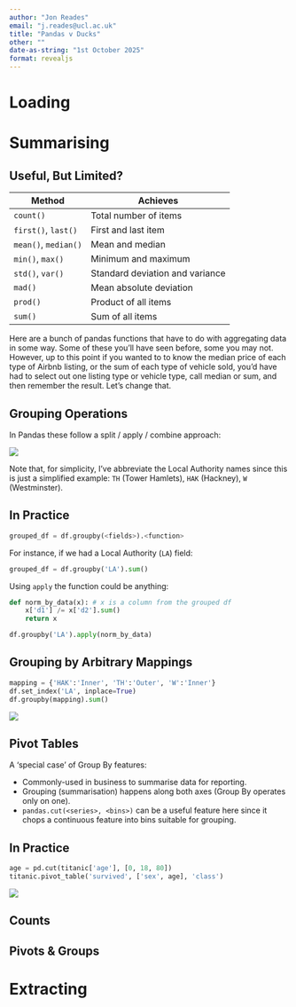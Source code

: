```yaml
---
author: "Jon Reades"
email: "j.reades@ucl.ac.uk"
title: "Pandas v Ducks"
other: ""
date-as-string: "1st October 2025"
format: revealjs
---
```


# Loading

# Summarising

## Useful, But Limited?

| Method           | Achieves                        |
| ---------------- | ------------------------------- |
| `count()`          | Total number of items           |
| `first()`, `last()`  | First and last item             |
| `mean()`, `median()` | Mean and median                 |
| `min()`, `max()`     | Minimum and maximum             |
| `std()`, `var()`     | Standard deviation and variance |
| `mad()`            | Mean absolute deviation         |
| `prod()`           | Product of all items            |
| `sum()`            | Sum of all items                |

::: {.notes}
Here are a bunch of pandas functions that have to do with aggregating data in some way. Some of these you'll have seen before, some you may not. However, up to this point if you wanted to to know the median price of each type of Airbnb listing, or the sum of each type of vehicle sold, you'd have had to select out one listing type or vehicle type, call median or sum, and then remember the result. Let's change that.
:::

## Grouping Operations

In Pandas these follow a split / apply / combine approach:

![](img/Split-Apply-Combine.png)

::: {.notes}

Note that, for simplicity, I've abbreviate the Local Authority names since this is just a simplified example: `TH` (Tower Hamlets), `HAK` (Hackney), `W` (Westminster).

:::

## In Practice {.smaller}

```python
grouped_df = df.groupby(<fields>).<function>
```

For instance, if we had a Local Authority (`LA`) field:

```python
grouped_df = df.groupby('LA').sum()
```

Using `apply` the function could be anything:

```python
def norm_by_data(x): # x is a column from the grouped df
	x['d1'] /= x['d2'].sum() 
	return x

df.groupby('LA').apply(norm_by_data)
```

## Grouping by Arbitrary Mappings

```python
mapping = {'HAK':'Inner', 'TH':'Outer', 'W':'Inner'}
df.set_index('LA', inplace=True)
df.groupby(mapping).sum()
```

![](img/Arbitrary_Mappings.png)

## Pivot Tables

A 'special case' of Group By features:

- Commonly-used in business to summarise data for reporting.
- Grouping (summarisation) happens along both axes (Group By operates only on one).
- `pandas.cut(<series>, <bins>)` can be a useful feature here since it chops a continuous feature into bins suitable for grouping.

## In Practice

```python
age = pd.cut(titanic['age'], [0, 18, 80])
titanic.pivot_table('survived', ['sex', age], 'class')
```

![](img/Pivot_Table.png)

## Counts


## Pivots & Groups

# Extracting
